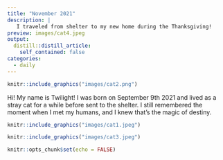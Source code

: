 ```yaml
---
title: "November 2021"
description: |
   I traveled from shelter to my new home during the Thanksgiving!
preview: images/cat4.jpeg
output:
  distill::distill_article:
    self_contained: false
categories:
  - daily
---
```


:::float-image

```r
knitr::include_graphics("images/cat2.png")
```

Hi! My name is Twilight! I was born on September 9th 2021 and lived as a stray cat for a while before sent to the shelter. I still remembered the moment when I met my humans, and I knew that's the magic of destiny. 
:::


```r
knitr::include_graphics("images/cat1.jpeg")
```
```r
knitr::include_graphics("images/cat3.jpeg")
```

```r
knitr::opts_chunk$set(echo = FALSE)
```





